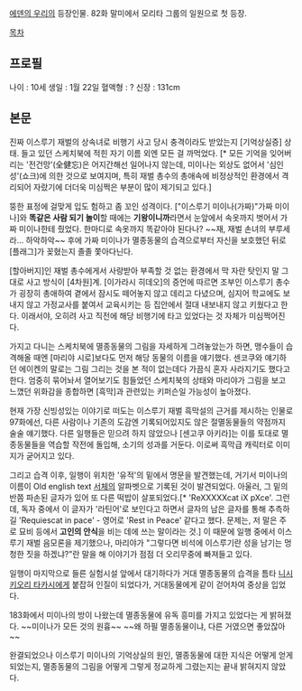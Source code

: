 [[에덴의 우리]]의 등장인물. 82화 말미에서 모리타 그룹의 일원으로 첫 등장.

[[목차]]

== 프로필 ==
나이 : 10세
생일 : 1월 22일
혈액형 : ?
신장 : 131cm

== 본문 == 
진짜 이스루기 재벌의 상속녀로 비행기 사고 당시 충격이라도 받았는지 [기억상실증] 상태. 들고 있던 스케치북에 적힌 자기 이름 외엔 모든 걸 까먹었다. [* 모든 기억을 잊어버리는 '전건망'(全健忘)은 어지간해선 일어나지 않는데, 미이나는 외상도 없어서 '심인성'(쇼크)에 의한 것으로 보여지며, 특히 재벌 총수의 총애속에 비정상적인 환경에서 격리되어 자랐기에 더더욱 미심쩍은 부분이 많이 제기되고 있다.]

뚱한 표정에 걸맞게 입도 험하고 좀 꼬인 성격이다. ["이스루기 미이나(가짜)"가짜 미이나]와 '''똑같은 사람 되기 놀이'''할 때에는 '''기왕이니까'''라면서 눈앞에서 속옷까지 벗어서 가짜 미이나한테 줬었다. 한마디로 속옷까지 똑같아야 된다나? ~~재, 재벌 손녀의 부루세라... 하악하악~~ 
후에 가짜 미이나가 멸종동물의 습격으로부터 자신을 보호했던 뒤로 [플래그]가 꽂혔는지 졸졸 쫓아다닌다. 

[할아버지]인 재벌 총수에게서 사랑받아 부족할 것 없는 환경에서 막 자란 탓인지 말 그대로 사고 방식이 [4차원]계. [이가라시 히데오]의 증언에 따르면 조부인 이스루기 총수가 굉장히 총애하여 곁에서 잠시도 떼어놓지 않고 데리고 다녔으며, 심지어 학교에도 보내지 않고 가정교사를 붙여서 교육시키는 등 집안에서 절대 내보내지 않고 키웠다고 한다. 이래서야, 오히려 사고 직전에 해당 비행기에 타고 있었다는 것 자체가 미심쩍어진다.

가지고 다니는 스케치북에 멸종동물의 그림을 자세하게 그려놓았는가 하면, 맹수들이 습격해올 때엔 [마리야 시로]보다도 먼저 해당 동물의 이름을 얘기했다. 센코쿠와 얘기하던 에이켄의 말로는 그림 그리는 것을 본 적이 없는데다 가끔식 혼자 사라지기도 했다고 한다. 엄중히 묶어놔서 열어보기도 힘들었던 스케치북의 상태와 마리야가 그림을 보고 느꼈던 위화감을 종합하면 [흑막]과 관련있는 키퍼슨일 가능성이 높아졌다.

현재 가장 신빙성있는 이야기로 떠도는 이스루기 재벌 흑막설의 근거를 제시하는 인물로 97화에선, 다른 사람이나 기존의 도감엔 기록되어있지도 않은 절멸동물들의 약점까지 술술 얘기했다. 다른 일행들은 믿으려 하지 않았으나 [센고쿠 아키라]는 이를 토대로 멸종동물들을 역습할 작전에 돌입해, 소기의 성과를 거둔다. 이로써 흑막급 캐릭터로 이미지가 굳어지고 있다.

그리고 습격 이후, 일행이 위치한 '유적'의 밑에서 명문을 발견했는데, 거기서 미이나의 이름이 Old english text [[서체]]의 알파벳으로 기록된 것이 발견되었다. 아울러, 그 밑의 반쯤 파손된 글자가 있어 또 다른 떡밥이 살포되었다.[* 'ReXXXXXcat iX pXce'. 그런데, 독자 중에서 이 글자가 '라틴어'로 보인다고 하면서 글자의 남은 글자를 통해 추측하길 'Requiescat in pace' - 영어로 'Rest in Peace' 같다고 했다. 문제는, 저 말은 주로 묘비 등에서 '''고인의 안식'''을 비는 데에 쓰는 말이라는 것.] 이 때문에 일행 중에서 이스루기 재벌 음모론을 제기했으나, 마리야가 "그렇다면 비석에 이스루기란 성을 남기는 멍청한 짓을 하겠냐?"란 말을 해 이야기가 점점 더 오리무중에 빠져들고 있다. 

일행이 마지막으로 들른 실험시설 앞에서 대기하다가 거대 멸종동물의 습격을 틈타 [[니시키오리 타카시]]에게 붙잡혀 인질이 되었다가, 거대동물에게 같이 걷어차여 중상을 입었다. 

183화에서 미이나의 방이 나왔는데 멸종동물에 유독 흥미를 가지고 있었다는 게 밝혀졌다. ~~미이나가 모든 것의 원흉~~ ~~왜 하필 멸종동물이냐, 다른 거였으면 좋았잖아~~

완결되었으나 이스루기 미이나의 기억상실의 원인, 멸종동물에 대한 지식은 어떻게 얻게 되었는지, 멸종동물의 그림을 어떻게 그렇게 정교하게 그렸는지는 끝내 밝혀지지 않았다.
